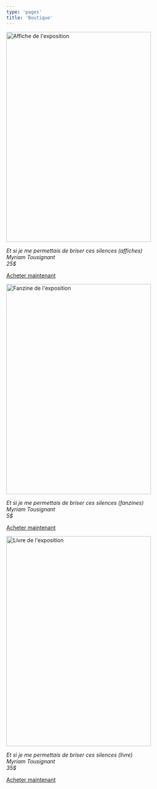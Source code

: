 ```yaml
---
type: 'pages'
title: 'Boutique'
---
```


<Image
  src={arprimAffiche}
  alt="Affiche de l'exposition"
  width="380"
  height="550"/>

_Et si je me permettais de briser ces silences (affiches)  
Myriam Tousignant  
25$_

[Acheter maintenant](https://lemagasin.arprim.org/46-artistes/193-myriam-tousignant.html)

<Image
  src={arprimFanzine}
  alt="Fanzine de l'exposition"
  width="380"
  height="550"/>

_Et si je me permettais de briser ces silences (fanzines)  
Myriam Tousignant  
5$_

[Acheter maintenant](https://lemagasin.arprim.org/46-artistes/193-myriam-tousignant.html)

<Image
  src={arprimLivre}
  alt="Livre de l'exposition"
  width="380"
  height="550"/>

_Et si je me permettais de briser ces silences (livre)  
Myriam Tousignant  
35$_

[Acheter maintenant](https://lemagasin.arprim.org/46-artistes/193-myriam-tousignant.html)